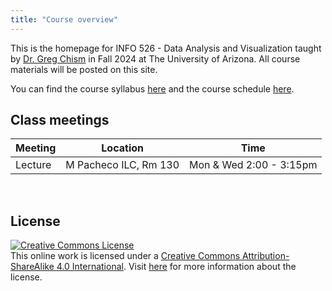 ```yaml
---
title: "Course overview"
---
```


This is the homepage for INFO 526 - Data Analysis and Visualization taught by [Dr. Greg Chism](https://gregtchism.com) in Fall 2024 at The University of Arizona. All course materials will be posted on this site.

You can find the course syllabus [here](/course-syllabus.html) and the course schedule [here](/).

## Class meetings

| Meeting | Location              | Time                    |
|---------|-----------------------|-------------------------|
| Lecture | M Pacheco ILC, Rm 130 | Mon & Wed 2:00 - 3:15pm |

<br>

## **License**

[![Creative Commons License](https://licensebuttons.net/l/by-sa/4.0/88x31.png){alt="Creative Commons License"}](https://creativecommons.org/licenses/by-sa/4.0/)\
This online work is licensed under a [Creative Commons Attribution-ShareAlike 4.0 International](https://creativecommons.org/licenses/by-sa/4.0/). Visit [here](https://github.com/dukestatsciintrods/blob/master/LICENSE.md) for more information about the license.
